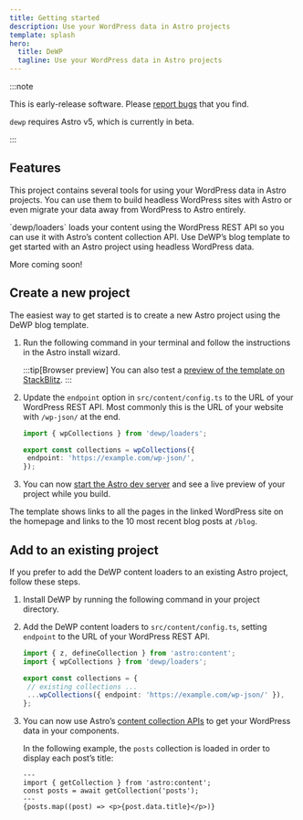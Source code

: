 ```yaml
---
title: Getting started
description: Use your WordPress data in Astro projects
template: splash
hero:
  title: DeWP
  tagline: Use your WordPress data in Astro projects
---
```



:::note

This is early-release software.
Please [report bugs](https://github.com/delucis/dewp) that you find.

`dewp` requires Astro v5, which is currently in beta.

:::

## Features

This project contains several tools for using your WordPress data in Astro projects.
You can use them to build headless WordPress sites with Astro or even migrate your data away from WordPress to Astro entirely.

<CardGrid>
	<Card title="Content Loaders" icon="document">
		`dewp/loaders` loads your content using the WordPress REST API so you can use it with Astro’s
		content collection API.
	</Card>
	<Card title="Starter Template" icon="astro">
		Use DeWP’s blog template to get started with an Astro project using headless WordPress data.
	</Card>
</CardGrid>

More coming soon!

## Create a new project

The easiest way to get started is to create a new Astro project using the DeWP blog template.

<Steps>

1. Run the following command in your terminal and follow the instructions in the Astro install wizard.

   <PackageManagers
   	type="create"
   	pkg="astro"
   	args="--template delucis/dewp/examples/blog-starter"
   />

   :::tip[Browser preview]
   You can also test a [preview of the template on StackBlitz](https://stackblitz.com/github/delucis/dewp/tree/main/examples/blog-starter).
   :::

2. Update the `endpoint` option in `src/content/config.ts` to the URL of your WordPress REST API. Most commonly this is the URL of your website with `/wp-json/` at the end.

   ```ts title="src/content/config.ts" "'https://example.com/wp-json/'"
   import { wpCollections } from 'dewp/loaders';

   export const collections = wpCollections({
   	endpoint: 'https://example.com/wp-json/',
   });
   ```

3. You can now [start the Astro dev server](https://docs.astro.build/en/install-and-setup/#start-the-astro-dev-server) and see a live preview of your project while you build.

</Steps>

The template shows links to all the pages in the linked WordPress site on the homepage and links to the 10 most recent blog posts at `/blog`.

## Add to an existing project

If you prefer to add the DeWP content loaders to an existing Astro project, follow these steps.

<Steps>

1. Install DeWP by running the following command in your project directory.

   <PackageManagers pkg="dewp" />

2. Add the DeWP content loaders to `src/content/config.ts`, setting `endpoint` to the URL of your WordPress REST API.

   ```ts title="src/content/config.ts" ins={2,6}
   import { z, defineCollection } from 'astro:content';
   import { wpCollections } from 'dewp/loaders';

   export const collections = {
   	// existing collections ...
   	...wpCollections({ endpoint: 'https://example.com/wp-json/' }),
   };
   ```

3. You can now use Astro’s [content collection APIs](https://5-0-0-beta.docs.astro.build/en/guides/content-collections/) to get your WordPress data in your components.

   In the following example, the `posts` collection is loaded in order to display each post’s title:

   ```astro title="example.astro"
   ---
   import { getCollection } from 'astro:content';
   const posts = await getCollection('posts');
   ---
   {posts.map((post) => <p>{post.data.title}</p>)}
   ```

</Steps>

